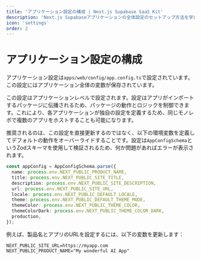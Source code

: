 ```yaml
---
title: 'アプリケーション設定の構成 | Next.js Supabase SaaS Kit'
description: 'Next.js Supabaseアプリケーションの全体設定のセットアップ方法を学びます'
icon: 'settings'
order: 2
---
```


# アプリケーション設定の構成

アプリケーション設定は`apps/web/config/app.config.ts`で設定されています。この設定にはアプリケーション全体の変数が保存されています。

この設定はアプリケーションレベルで設定されます。設定はアプリがインポートするパッケージに伝播されるため、パッケージの動作とロジックを制御できます。これにより、各アプリケーションが独自の設定を定義するため、同じモノレポで複数のアプリをホストすることも可能になります。

推奨されるのは、この設定を直接更新するのではなく、以下の環境変数を定義してデフォルトの動作をオーバーライドすることです。設定は`AppConfigSchema`というZodスキーマを使用して検証されるため、何か問題があればエラーが表示されます。

```ts
const appConfig = AppConfigSchema.parse({
  name: process.env.NEXT_PUBLIC_PRODUCT_NAME,
  title: process.env.NEXT_PUBLIC_SITE_TITLE,
  description: process.env.NEXT_PUBLIC_SITE_DESCRIPTION,
  url: process.env.NEXT_PUBLIC_SITE_URL,
  locale: process.env.NEXT_PUBLIC_DEFAULT_LOCALE,
  theme: process.env.NEXT_PUBLIC_DEFAULT_THEME_MODE,
  themeColor: process.env.NEXT_PUBLIC_THEME_COLOR,
  themeColorDark: process.env.NEXT_PUBLIC_THEME_COLOR_DARK,
  production,
});
```

例えば、製品名とアプリのURLを設定するには、以下の変数を更新します：

```
NEXT_PUBLIC_SITE_URL=https://myapp.com
NEXT_PUBLIC_PRODUCT_NAME="My wonderful AI App"
```
